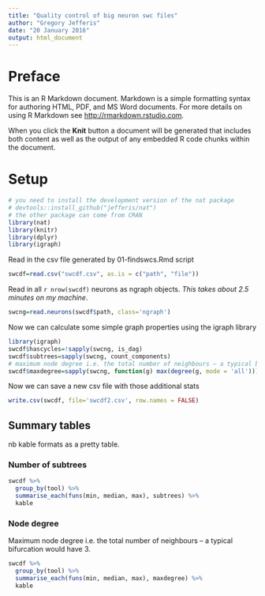```yaml
---
title: "Quality control of big neuron swc files"
author: "Gregory Jefferis"
date: "20 January 2016"
output: html_document
---
```

# Preface
This is an R Markdown document. Markdown is a simple formatting syntax for authoring HTML, PDF, and MS Word documents. For more details on using R Markdown see <http://rmarkdown.rstudio.com>.

When you click the **Knit** button a document will be generated that includes both content as well as the output of any embedded R code chunks within the document. 

# Setup

```r
# you need to install the development version of the nat package
# devtools::install_github("jefferis/nat")
# the other package can come from CRAN
library(nat)
library(knitr)
library(dplyr)
library(igraph)
```

Read in the csv file generated by 01-findswcs.Rmd script
```r
swcdf=read.csv("swcdf.csv", as.is = c("path", "file"))
```


Read in all `r nrow(swcdf)` neurons as ngraph objects. *This takes about 2.5 
minutes on my machine*.

```r
swcng=read.neurons(swcdf$path, class='ngraph')
```

Now we can calculate some simple graph properties using the igraph library

```r
library(igraph)
swcdf$hascycles=!sapply(swcng, is_dag)
swcdf$subtrees=sapply(swcng, count_components)
# maximum node degree i.e. the total number of neighbours – a typical bifurcation would have 3.
swcdf$maxdegree=sapply(swcng, function(g) max(degree(g, mode = 'all')))
```

Now we can save a new csv file with those additional stats

```r
write.csv(swcdf, file='swcdf2.csv', row.names = FALSE)
```


## Summary tables
nb kable formats as a pretty table.

### Number of subtrees
```r
swcdf %>% 
  group_by(tool) %>% 
  summarise_each(funs(min, median, max), subtrees) %>%
  kable
```

### Node degree
Maximum node degree i.e. the total number of neighbours – a typical bifurcation would have 3.

```r
swcdf %>% 
  group_by(tool) %>% 
  summarise_each(funs(min, median, max), maxdegree) %>%
  kable
```

